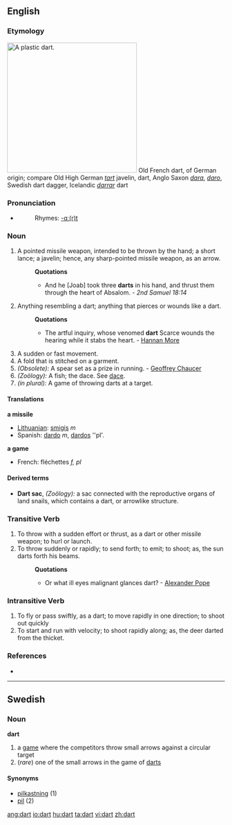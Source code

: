 ==English==

===Etymology===
[[Image:Plastic-Dart.jpg|300px|right|A plastic dart.]]
Old French dart, of German origin; compare Old High German ''[[tart]]'' javelin, dart, Anglo Saxon ''[[dara]]'', ''[[daro]]'', Swedish dart dagger, Icelandic ''[[darrar]]'' dart

===Pronunciation===
*{{audio|en-us-dart.ogg|Audio (US)}}
*:Rhymes: [[Rhymes:English:-ɑː(r)t|-ɑː(r)t]]

===Noun===
{{en-noun}}

# A pointed missile weapon, intended to be thrown by the hand; a short lance; a javelin; hence, any sharp-pointed missile weapon, as an arrow.
#:'''Quotations'''
#:*And he [Joab] took three '''darts''' in his hand, and thrust them through the heart of Absalom. - ''2nd Samuel 18:14''
# Anything resembling a dart; anything that pierces or wounds like a dart.
#:'''Quotations'''
#:*The artful inquiry, whose venomed '''dart''' Scarce wounds the hearing while it stabs the heart. - [[Hannan More]]
# A sudden or fast movement.
# A fold that is stitched on a garment.
# ''(Obsolete):'' A spear set as a prize in running. - [[Geoffrey Chaucer]]
# ''(Zoölogy):'' A fish; the dace. See [[dace]]. 
# ''(in plural):'' A game of throwing darts at a target.

====Translations====
'''a missile'''
*[[Lithuanian]]: [[smigis]] ''m'' 
*Spanish: [[dardo]] ''m'', [[dardos]] ''pl'.

'''a game'''
*French: fléchettes ''f, pl'' 

====Derived terms====
*'''Dart sac''', ''(Zoölogy):'' a sac connected with the reproductive organs of land snails, which contains a dart, or arrowlike structure.

===Transitive Verb===
{{en-verb}}

# To throw with a sudden effort or thrust, as a dart or other missile weapon; to hurl or launch.
# To throw suddenly or rapidly; to send forth; to emit; to shoot; as, the sun darts forth his beams.
#:'''Quotations'''
#:*Or what ill eyes malignant glances dart? - [[w:Alexander Pope|Alexander Pope]]

===Intransitive Verb===
{{en-verb}}

# To fly or pass swiftly, as a dart; to move rapidly in one direction; to shoot out quickly
# To start and run with velocity; to shoot rapidly along; as, the deer darted from the thicket.

===References===
*{{R:1913}}

----

==Swedish==

===Noun===
'''dart'''

#a [[game]] where the competitors throw small arrows against a circular target
#(''rare'') one of the small arrows in the game of [[darts]]

====Synonyms====
*[[pilkastning]] (1)
*[[pil]] (2)

[[ang:dart]]
[[io:dart]]
[[hu:dart]]
[[ta:dart]]
[[vi:dart]]
[[zh:dart]]